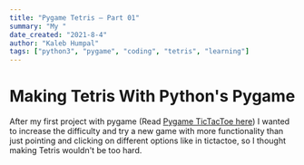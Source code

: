 ```yaml
---
title: "Pygame Tetris – Part 01"
summary: "My "
date_created: "2021-8-4"
author: "Kaleb Humpal"
tags: ["python3", "pygame", "coding", "tetris", "learning"]
---
```


# Making Tetris With Python's Pygame

After my first project with pygame (Read [Pygame TicTacToe here]('./PygameTicTacToe')) I wanted to increase the difficulty and try a new game with more functionality than just pointing and clicking on different options like in tictactoe, so I thought making Tetris wouldn't be too hard. 